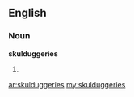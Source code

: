 ==English==

===Noun===
'''skulduggeries'''

# {{plural of|[[skulduggery]]}}

[[ar:skulduggeries]]
[[my:skulduggeries]]